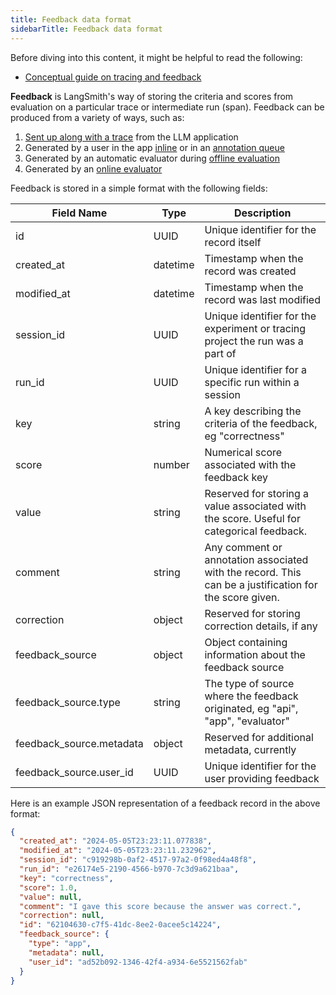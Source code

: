 ```yaml
---
title: Feedback data format
sidebarTitle: Feedback data format
---
```


<Check>
  Before diving into this content, it might be helpful to read the following:

  * [Conceptual guide on tracing and feedback](/langsmith/observability-overview)
</Check>

**Feedback** is LangSmith's way of storing the criteria and scores from evaluation on a particular trace or intermediate run (span). Feedback can be produced from a variety of ways, such as:

1. [Sent up along with a trace](/langsmith/attach-user-feedback) from the LLM application
2. Generated by a user in the app [inline](/langsmith/annotate-traces-inline) or in an [annotation queue](/langsmith/annotation-queues)
3. Generated by an automatic evaluator during [offline evaluation](/langsmith/evaluate-llm-application)
4. Generated by an [online evaluator](/langsmith/online-evaluations)

Feedback is stored in a simple format with the following fields:

| Field Name                | Type     | Description                                                                                            |
| ------------------------- | -------- | ------------------------------------------------------------------------------------------------------ |
| id                        | UUID     | Unique identifier for the record itself                                                                |
| created\_at               | datetime | Timestamp when the record was created                                                                  |
| modified\_at              | datetime | Timestamp when the record was last modified                                                            |
| session\_id               | UUID     | Unique identifier for the experiment or tracing project the run was a part of                          |
| run\_id                   | UUID     | Unique identifier for a specific run within a session                                                  |
| key                       | string   | A key describing the criteria of the feedback, eg "correctness"                                        |
| score                     | number   | Numerical score associated with the feedback key                                                       |
| value                     | string   | Reserved for storing a value associated with the score. Useful for categorical feedback.               |
| comment                   | string   | Any comment or annotation associated with the record. This can be a justification for the score given. |
| correction                | object   | Reserved for storing correction details, if any                                                        |
| feedback\_source          | object   | Object containing information about the feedback source                                                |
| feedback\_source.type     | string   | The type of source where the feedback originated, eg "api", "app", "evaluator"                         |
| feedback\_source.metadata | object   | Reserved for additional metadata, currently                                                            |
| feedback\_source.user\_id | UUID     | Unique identifier for the user providing feedback                                                      |

Here is an example JSON representation of a feedback record in the above format:

```json
{
  "created_at": "2024-05-05T23:23:11.077838",
  "modified_at": "2024-05-05T23:23:11.232962",
  "session_id": "c919298b-0af2-4517-97a2-0f98ed4a48f8",
  "run_id": "e26174e5-2190-4566-b970-7c3d9a621baa",
  "key": "correctness",
  "score": 1.0,
  "value": null,
  "comment": "I gave this score because the answer was correct.",
  "correction": null,
  "id": "62104630-c7f5-41dc-8ee2-0acee5c14224",
  "feedback_source": {
    "type": "app",
    "metadata": null,
    "user_id": "ad52b092-1346-42f4-a934-6e5521562fab"
  }
}
```
